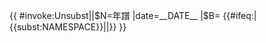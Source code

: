 {{ {{{|safesubst:}}}#invoke:Unsubst||$N=年譜 |date=__DATE__ |$B=
<!--{{年譜}} begin-->{{#ifeq:{{NAMESPACE}}|{{<includeonly>subst:</includeonly>NAMESPACE}}|<includeonly>[[Category:錯誤使用替換引用的頁面|{{PAGENAME}}]]</includeonly>|}}{{Ambox
| name  = 年譜
| type  = style
| sect  = {{{1|}}}
| issue  = '''以[[編年體]]裁記載人物事蹟。'''
| fix   =維基百科不建議使用年表形式記述人物，請協助[{{fullurl:{{FULLPAGENAME}}|action=edit}} 改善]條目，將事實內容統整為有條理的文章段落。
| date  = {{{date|}}}
| time  = {{{time|}}}
| cat   = 年譜形式的人物條目
}}<!--{{年譜}} end-->
}}<noinclude>
{{Documentation}}
</noinclude>